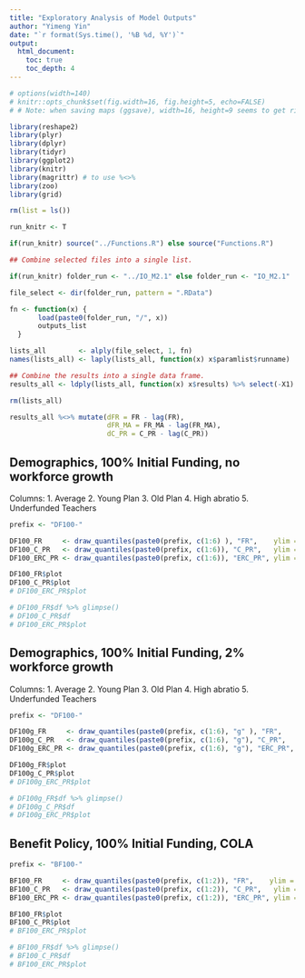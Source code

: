 ```yaml
---
title: "Exploratory Analysis of Model Outputs"
author: "Yimeng Yin"
date: "`r format(Sys.time(), '%B %d, %Y')`"
output: 
  html_document:
    toc: true
    toc_depth: 4
---
```



```r

# options(width=140)
# knitr::opts_chunk$set(fig.width=16, fig.height=5, echo=FALSE)
# # Note: when saving maps (ggsave), width=16, height=9 seems to get rid of white space

```




```r
library(reshape2)
library(plyr)
library(dplyr)
library(tidyr)
library(ggplot2)
library(knitr)
library(magrittr) # to use %<>%
library(zoo)
library(grid)

rm(list = ls())

run_knitr <- T

if(run_knitr) source("../Functions.R") else source("Functions.R")

```


```r
## Combine selected files into a single list.

if(run_knitr) folder_run <- "../IO_M2.1" else folder_run <- "IO_M2.1"

file_select <- dir(folder_run, pattern = ".RData")

fn <- function(x) {
       load(paste0(folder_run, "/", x))
       outputs_list
  }

lists_all        <- alply(file_select, 1, fn)
names(lists_all) <- laply(lists_all, function(x) x$paramlist$runname)

## Combine the results into a single data frame.
results_all <- ldply(lists_all, function(x) x$results) %>% select(-X1)

rm(lists_all)
```


```r

results_all %<>% mutate(dFR = FR - lag(FR),
                        dFR_MA = FR_MA - lag(FR_MA),
                        dC_PR = C_PR - lag(C_PR))


```


## Demographics, 100% Initial Funding, no workforce growth

Columns:
1.	Average
2.	Young Plan
3.	Old Plan
4.	High abratio
5.	Underfunded Teachers

```r

prefix <- "DF100-"

DF100_FR     <- draw_quantiles(paste0(prefix, c(1:6) ), "FR",    ylim = c(0, 250))    
DF100_C_PR   <- draw_quantiles(paste0(prefix, c(1:6)), "C_PR",   ylim = c(-2, 35))
DF100_ERC_PR <- draw_quantiles(paste0(prefix, c(1:6)), "ERC_PR", ylim = c(-2, 35))

DF100_FR$plot
DF100_C_PR$plot
# DF100_ERC_PR$plot

# DF100_FR$df %>% glimpse()
# DF100_C_PR$df
# DF100_ERC_PR$plot

```

## Demographics,  100% Initial Funding, 2% workforce growth


Columns:
1.	Average
2.	Young Plan
3.	Old Plan
4.	High abratio
5.	Underfunded Teachers


```r

prefix <- "DF100-"

DF100g_FR     <- draw_quantiles(paste0(prefix, c(1:6), "g" ), "FR",    ylim = c(0, 250))    
DF100g_C_PR   <- draw_quantiles(paste0(prefix, c(1:6), "g"), "C_PR",   ylim = c(-2, 35))
DF100g_ERC_PR <- draw_quantiles(paste0(prefix, c(1:6), "g"), "ERC_PR", ylim = c(-2, 35))

DF100g_FR$plot
DF100g_C_PR$plot
# DF100g_ERC_PR$plot

# DF100g_FR$df %>% glimpse()
# DF100g_C_PR$df
# DF100g_ERC_PR$plot

```



## Benefit Policy, 100% Initial Funding, COLA

```r

prefix <- "BF100-"

BF100_FR     <- draw_quantiles(paste0(prefix, c(1:2)), "FR",    ylim = c(0, 250), year.max = 80)    
BF100_C_PR   <- draw_quantiles(paste0(prefix, c(1:2)), "C_PR",   ylim = c(-2, 35), year.max = 80)
BF100_ERC_PR <- draw_quantiles(paste0(prefix, c(1:2)), "ERC_PR", ylim = c(-2, 35))

BF100_FR$plot
BF100_C_PR$plot
# BF100_ERC_PR$plot

# BF100_FR$df %>% glimpse()
# BF100_C_PR$df
# BF100_ERC_PR$plot

```



















